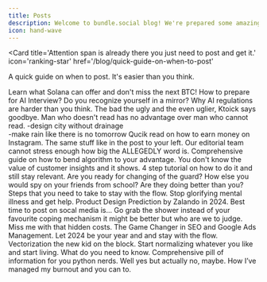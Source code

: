 ```yaml
---
title: Posts
description: Welcome to bundle.social blog! We're prepared some amazing stuff for you.
icon: hand-wave
---
```


<Card
  title='Attention span is already there you just need to post and get it.'
  icon='ranking-star'
  href='/blog/quick-guide-on-when-to-post'
>
  A quick guide on when to post. It's easier than you think.
</Card>

<CardGroup cols={2}>
  <Card
    title='Why Solana is so hyped?'
    icon='info'
    href='/blog/why-solanda-is-next-big-thing'
  >
    Learn what Solana can offer and don't miss the next BTC!
  </Card>
  <Card
    title='AI Intervews are here.'
    icon='code'
    href='/blog/ai-interview-are-here'
  >
    How to prepare for AI Interview?
  </Card>
  <Card
    title='How to do dopamine detox?'
    icon='stethoscope'
    href='/blog/dopamine-detox'
  >
    Do you recognize yourself in a mirror?
  </Card>
  <Card title='AI & Law' icon='info' href='/blog/ai-regulations'>
    Why AI regulations are harder than you think.
  </Card>
</CardGroup>
<Card
  title='All my homies hate Blizzard and you should to.'
  icon='code'
  href='/blog/all-my-homies-hate-blizzard'
>
  The bad the ugly and the even uglier, Ktoick says goodbye.
</Card>
<CardGroup cols={2}>
  <Card
    title='Books can change you.'
    icon='stethoscope'
    href='/blog/books-can-change-you'
  >
    Man who doesn't read has no advantage over man who cannot read.
  </Card>
  <Card
    title='Cloud seeding is funny.'
    icon='info'
    href='/blog/cloud-seeding-is-funny'
  >
    -design city without drainage <br />
    -make rain like there is no tomorrow
  </Card>
  <Card
    title='Get money from Instagram.'
    icon='ranking-star'
    href='/blog/get-money-from-instagram'
  >
    Qucik read on how to earn money on Instagram.
  </Card>
  <Card
    title='Get money from Twitter.'
    icon='ranking-star'
    href='/blog/get-your-money-from-twitter'
  >
    The same stuff like in the post to your left.
  </Card>
</CardGroup>
<Card
  title='Google technically brrowed OpenAI data (ALLEGEDLY).'
  icon='code'
  href='/blog/google-borrowed-chatgpt-data'
>
  Our editorial team cannot stress enough how big the ALLEGEDLY word is.
</Card>
<CardGroup cols={2}>
  <Card
    title='Growing tour tiktok audience.'
    icon='ranking-star'
    href='/blog/grow-your-tiktok-audience'
  >
    Comprehensive guide on how to bend algorithm to your advantage.
  </Card>
  <Card
    title='How to get customer insights.'
    icon='code'
    href='/blog/how-to-get-customer-insights'
  >
    You don't know the value of customer insights and it shows.
  </Card>
  <Card
    title='How to get more Facebook followers?'
    icon='ranking-star'
    href='/blog/how-to-get-more-facebook-followers'
  >
    4 step tutorial on how to do it and still stay relevant.
  </Card>
  <Card
    title='Is data science dead?'
    icon='code'
    href='/blog/is-data-science-dead'
  >
    Are you ready for changing of the guard?
  </Card>
</CardGroup>
<Card
  title='Linkedin is cringe but we need it for every day life.'
  icon='ranking-star'
  href='/blog/google-borrowed-chatgpt-data'
>
  How else you would spy on your friends from school? Are they doing better than
  you?
</Card>
<CardGroup cols={2}>
  <Card
    title='Marketing in the future.'
    icon='ranking-star'
    href='/blog/marketing-in-the-future'
  >
    Steps that you need to take to stay with the flow.
  </Card>
  <Card
    title='Mental Health and Social Media.'
    icon='stethoscope'
    href='/blog/mental-health-and-social-media'
  >
    Stop glorifying mental illness and get help.
  </Card>
  <Card
    title='Product design by Zalando.'
    icon='ranking-star'
    href='/blog/product-design-by-zalando'
  >
    Product Design Prediction by Zalando in 2024.
  </Card>
  <Card
    title='When to post on social media?'
    icon='ranking-star'
    href='/blog/quick-guide-on-when-to-post'
  >
    Best time to post on socal media is...
  </Card>
</CardGroup>
<Card
  title='Why we think INTENSIVELY in the shower?'
  icon='stethoscope'
  href='/blog/why-we-think-in-the-shower'
>
  Go grab the shower instead of your favourite coping mechanism it might be
  better but who are we to judge.
</Card>
<CardGroup cols={2}>
  <Card
    title='Real cost of going to the cloud.'
    icon='code'
    href='/blog/real-cost-of-cloud'
  >
    Miss me with that hidden costs.
  </Card>
  <Card
    title='SEO & ads managment.'
    icon='code'
    href='/blog/seo-and-ads-managment'
  >
    The Game Changer in SEO and Google Ads Management.
  </Card>
  <Card
    title='Social media trends for 2024.'
    icon='ranking-star'
    href='/blog/social-media-trends-2024'
  >
    Let 2024 be your year and and stay with the flow.
  </Card>
  <Card
    title='Stop using loops now.'
    icon='code'
    href='/blog/stop-using-loops-now'
  >
    Vectorization the new kid on the block.
  </Card>
</CardGroup>
<Card
  title='You are an addict, stop normalizing grind.'
  icon='stethoscope'
  href='/blog/you-are-an-addict'
>
  Start normalizing whatever you like and start living.
</Card>
<CardGroup cols={2}>
  <Card title='Is TikTok banned?' icon='info' href='/blog/tiktok-banned'>
    What do you need to know.
  </Card>
  <Card title='What is Mojo?' icon='code' href='/blog/what-is-mojo'>
    Comprehensive pill of information for you python nerds.
  </Card>
  <Card
    title='What is quantum computing.'
    icon='code'
    href='/blog/what-is-quantum-computing'
  >
    Well yes but actually no, maybe.
  </Card>
  <Card
    title='Work burnout.'
    icon='stethoscope'
    href='/blog/working-burnout'
  >
    How I’ve managed my burnout and you can to.
  </Card>
</CardGroup>
